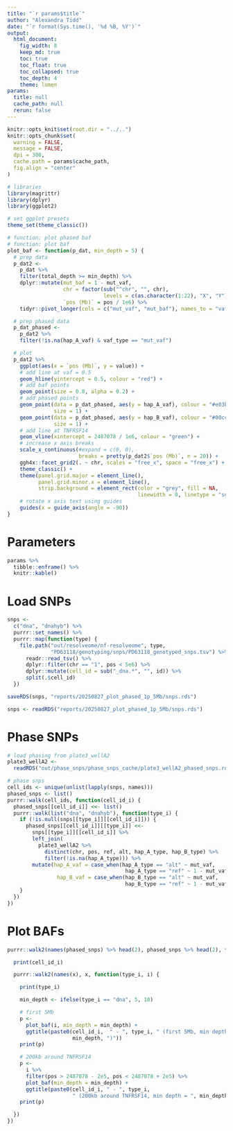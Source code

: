 ```yaml
---
title: "`r params$title`"
author: "Alexandra Tidd"
date: "`r format(Sys.time(), '%d %B, %Y')`"
output:
  html_document:
    fig_width: 8
    keep_md: true
    toc: true
    toc_float: true
    toc_collapsed: true
    toc_depth: 4
    theme: lumen
params:
  title: null
  cache_path: null
  rerun: false
---
```


```r
knitr::opts_knit$set(root.dir = "../..")
knitr::opts_chunk$set(
  warning = FALSE,
  message = FALSE,
  dpi = 300,
  cache.path = params$cache_path,
  fig.align = "center"
)
```

```r
# libraries
library(magrittr)
library(dplyr)
library(ggplot2)

# set ggplot presets
theme_set(theme_classic())

# function: plot phased baf
# function: plot baf
plot_baf <- function(p_dat, min_depth = 5) {
  # prep data
  p_dat2 <-
    p_dat %>%
    filter(total_depth >= min_depth) %>%
    dplyr::mutate(mut_baf = 1 - mut_vaf,
                  chr = factor(sub("^chr", "", chr),
                               levels = c(as.character(1:22), "X", "Y")),
                  `pos (Mb)` = pos / 1e6) %>%
    tidyr::pivot_longer(cols = c("mut_vaf", "mut_baf"), names_to = "vaf_type")

  # prep phased data
  p_dat_phased <-
    p_dat2 %>%
    filter(!is.na(hap_A_vaf) & vaf_type == "mut_vaf")

  # plot
  p_dat2 %>%
    ggplot(aes(x = `pos (Mb)`, y = value)) +
    # add line at vaf = 0.5
    geom_hline(yintercept = 0.5, colour = "red") +
    # add baf points
    geom_point(size = 0.8, alpha = 0.2) +
    # add phased points
    geom_point(data = p_dat_phased, aes(y = hap_A_vaf), colour = "#e03ba9",
               size = 1) +
    geom_point(data = p_dat_phased, aes(y = hap_B_vaf), colour = "#00ccff",
               size = 1) +
    # add line at TNFRSF14
    geom_vline(xintercept = 2487078 / 1e6, colour = "green") +
    # increase x axis breaks
    scale_x_continuous(#expand = c(0, 0),
                       breaks = pretty(p_dat2$`pos (Mb)`, n = 20)) +
    ggh4x::facet_grid2(. ~ chr, scales = "free_x", space = "free_x") +
    theme_classic() +
    theme(panel.grid.major = element_line(),
          panel.grid.minor.x = element_line(),
          strip.background = element_rect(color = "grey", fill = NA,
                                          linewidth = 0, linetype = "solid")) +
    # rotate x axis text using guides
    guides(x = guide_axis(angle = -90))
}
```

# Parameters

```r
params %>%
  tibble::enframe() %>%
  knitr::kable()
```

# Load SNPs

```r
snps <-
  c("dna", "dnahyb") %>%
  purrr::set_names() %>%
  purrr::map(function(type) {
    file.path("out/resolveome/nf-resolveome", type,
              "PD63118/genotyping/snps/PD63118_genotyped_snps.tsv") %>%
      readr::read_tsv() %>%
      dplyr::filter(chr == "1", pos < 5e6) %>%
      dplyr::mutate(cell_id = sub("_dna.*", "", id)) %>%
      split(.$cell_id)
  })

saveRDS(snps, "reports/20250827_plot_phased_1p_5Mb/snps.rds")
```

```r
snps <- readRDS("reports/20250827_plot_phased_1p_5Mb/snps.rds")
```

# Phase SNPs

```r
# load phasing from plate3_wellA2
plate3_wellA2 <-
  readRDS("out/phase_snps/phase_snps_cache/plate3_wellA2_phased_snps.rds")

# phase snps
cell_ids <- unique(unlist(lapply(snps, names)))
phased_snps <- list()
purrr::walk(cell_ids, function(cell_id_i) {
  phased_snps[[cell_id_i]] <<- list()
  purrr::walk(list("dna", "dnahyb"), function(type_i) {
    if (!is.null(snps[[type_i]][[cell_id_i]])) {
      phased_snps[[cell_id_i]][[type_i]] <<-
        snps[[type_i]][[cell_id_i]] %>%
        left_join(
          plate3_wellA2 %>%
            distinct(chr, pos, ref, alt, hap_A_type, hap_B_type) %>%
            filter(!is.na(hap_A_type))) %>%
        mutate(hap_A_vaf = case_when(hap_A_type == "alt" ~ mut_vaf,
                                      hap_A_type == "ref" ~ 1 - mut_vaf),
                hap_B_vaf = case_when(hap_B_type == "alt" ~ mut_vaf,
                                      hap_B_type == "ref" ~ 1 - mut_vaf))
    }
  })
})
```

# Plot BAFs

```r
purrr::walk2(names(phased_snps) %>% head(2), phased_snps %>% head(2), function(cell_id_i, x) {

  print(cell_id_i)

  purrr::walk2(names(x), x, function(type_i, i) {

    print(type_i)

    min_depth <- ifelse(type_i == "dna", 5, 10)

    # first 5Mb
    p <-
      plot_baf(i, min_depth = min_depth) +
      ggtitle(paste0(cell_id_i,  " - ", type_i, " (first 5Mb, min depth = ",
                     min_depth, ")"))
    print(p)

    # 200kb around TNFRSF14
    p <-
      i %>%
      filter(pos > 2487078 - 2e5, pos < 2487078 + 2e5) %>%
      plot_baf(min_depth = min_depth) +
      ggtitle(paste0(cell_id_i, " - ", type_i,
                     " (200kb around TNFRSF14, min depth = ", min_depth, ")"))
    print(p)

  })
})
```